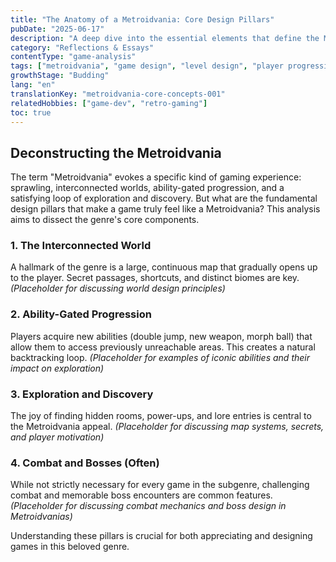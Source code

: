 ```yaml
---
title: "The Anatomy of a Metroidvania: Core Design Pillars"
pubDate: "2025-06-17"
description: "A deep dive into the essential elements that define the Metroidvania genre, from interconnected worlds to ability-gated progression."
category: "Reflections & Essays"
contentType: "game-analysis"
tags: ["metroidvania", "game design", "level design", "player progression", "game analysis"]
growthStage: "Budding"
lang: "en"
translationKey: "metroidvania-core-concepts-001"
relatedHobbies: ["game-dev", "retro-gaming"]
toc: true
---
```


## Deconstructing the Metroidvania

The term "Metroidvania" evokes a specific kind of gaming experience: sprawling, interconnected worlds, ability-gated progression, and a satisfying loop of exploration and discovery. But what are the fundamental design pillars that make a game truly feel like a Metroidvania? This analysis aims to dissect the genre's core components.

### 1. The Interconnected World
A hallmark of the genre is a large, continuous map that gradually opens up to the player. Secret passages, shortcuts, and distinct biomes are key.
*(Placeholder for discussing world design principles)*

### 2. Ability-Gated Progression
Players acquire new abilities (double jump, new weapon, morph ball) that allow them to access previously unreachable areas. This creates a natural backtracking loop.
*(Placeholder for examples of iconic abilities and their impact on exploration)*

### 3. Exploration and Discovery
The joy of finding hidden rooms, power-ups, and lore entries is central to the Metroidvania appeal.
*(Placeholder for discussing map systems, secrets, and player motivation)*

### 4. Combat and Bosses (Often)
While not strictly necessary for every game in the subgenre, challenging combat and memorable boss encounters are common features.
*(Placeholder for discussing combat mechanics and boss design in Metroidvanias)*

Understanding these pillars is crucial for both appreciating and designing games in this beloved genre.
